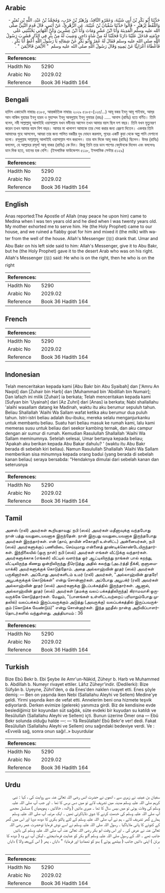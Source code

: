 ## Arabic


<div dir="rtl" lang="ar" style={{fontSize:'larger',backgroundColor:'#f8f9fa',padding:20}}>
حَدَّثَنَا أَبُو بَكْرِ بْنُ أَبِي شَيْبَةَ، وَعَمْرٌو النَّاقِدُ، وَزُهَيْرُ بْنُ حَرْبٍ، وَمُحَمَّدُ بْنُ عَبْدِ، اللَّهِ بْنِ نُمَيْرٍ - وَاللَّفْظُ لِزُهَيْرٍ - قَالُوا حَدَّثَنَا سُفْيَانُ بْنُ عُيَيْنَةَ، عَنِ الزُّهْرِيِّ، عَنْ أَنَسٍ، قَالَ قَدِمَ النَّبِيُّ صلى الله عليه وسلم الْمَدِينَةَ وَأَنَا ابْنُ عَشْرٍ وَمَاتَ وَأَنَا ابْنُ عِشْرِينَ وَكُنَّ أُمَّهَاتِي يَحْثُثْنَنِي عَلَى خِدْمَتِهِ فَدَخَلَ عَلَيْنَا دَارَنَا فَحَلَبْنَا لَهُ مِنْ شَاةٍ دَاجِنٍ وَشِيبَ لَهُ مِنْ بِئْرٍ فِي الدَّارِ فَشَرِبَ رَسُولُ اللَّهِ صلى الله عليه وسلم فَقَالَ لَهُ عُمَرُ وَأَبُو بَكْرٍ عَنْ شِمَالِهِ يَا رَسُولَ اللَّهِ أَعْطِ أَبَا بَكْرٍ ‏.‏ فَأَعْطَاهُ أَعْرَابِيًّا عَنْ يَمِينِهِ وَقَالَ رَسُولُ اللَّهِ صلى الله عليه وسلم ‏ "‏ الأَيْمَنَ فَالأَيْمَنَ ‏"‏ ‏.‏
</div>
<div style={{backgroundColor:'#f8f9fa',padding:20, marginBottom: 10}}><table> <thead> <tr> <th>References:</th> <th></th> </tr> </thead> <tbody><tr><td>Hadith No</td><td>5290</td></tr><tr><td>Arabic No</td><td>2029.02</td></tr><tr><td>Reference</td><td>Book 36 Hadith 164</td></tr></tbody></table></div>

## Bengali


<div dir="ltr" lang="bn" style={{fontSize:'larger',backgroundColor:'#f8f9fa',padding:20}}>
হাদিস একাডেমি নাম্বারঃ ৫১৮৫, আন্তর্জাতিক নাম্বারঃ ২০২৯ ৫১৮৫-(১২৫/...) আবূ বকর ইবনু আবূ শাইবাহ, আম্‌র আন নাকিদ যুহায়র ইবনু হারব ও মুহাম্মদ ইবনু আবদুল্লাহ ইবনু নুমায়র (রহঃ) ..... আনাস (রাযিঃ) হতে বর্ণিত। তিনি বলেন, নবী সাল্লাল্লাহু আলাইহি ওয়াসাল্লাম যখন মদীনায় আসেন তখন আমার বয়স ছিল দশ বছর। তিনি যখন মৃত্যুবরণ করেন তখন আমার বয়স বিশ বছর। আমার মা খালাগণ আমাকে তার সেবা করার জন্য প্রেরণা দিতেন। একবার তিনি আমাদের গৃহে আসলেন, আমরা তার জন্য পালিত বকরীর দুধ দোহন করলাম, গৃহের একটি কুয়া থেকে অল্প পানি মেশানো হলো। রসূলুল্লাহ সাল্লাল্লাহু আলাইহি ওয়াসাল্লাম পান করলেন। তার বাম দিকে আবূ বকর (রাযিঃ) ছিলেন। উমর (রাযিঃ) বললেন, হে আল্লাহর রসূল! আবূ বাকর (রাযিঃ) কে দিন। কিন্তু তিনি তার ডান পাশের বেদুঈনকে দিলেন এবং বললেনঃ ডান দিক হতে, ডানের হক বেশি। (ইসলামিক ফাউন্ডেশন ৫১১৮, ইসলামিক সেন্টার ৫১২৯)
</div>
<div style={{backgroundColor:'#f8f9fa',padding:20, marginBottom: 10}}><table> <thead> <tr> <th>References:</th> <th></th> </tr> </thead> <tbody><tr><td>Hadith No</td><td>5290</td></tr><tr><td>Arabic No</td><td>2029.02</td></tr><tr><td>Reference</td><td>Book 36 Hadith 164</td></tr></tbody></table></div>

## English


<div dir="ltr" lang="en" style={{fontSize:'larger',backgroundColor:'#f8f9fa',padding:20}}>
Anas reported:The Apostle of Allah (may peace he upon him) came to Medina when I was ten years old and he died when I was twenty years old. My mother exhorted me to serve him. He (the Holy Prophet) came to our house, and we ruined a flabby goat for him and mixed it (the milk) with water from the well of the house. Allah's Messenger (ﷺ) drank that. Umar and Abu Bakr on his left side said to him: Allah's Messenger, give it to Abu Bakr, but he (the Holy Prophet) gave it to the desert Arab who was on his right. Allah's Messenger (ﷺ) said: He who is on the right, then he who is on the right
</div>
<div style={{backgroundColor:'#f8f9fa',padding:20, marginBottom: 10}}><table> <thead> <tr> <th>References:</th> <th></th> </tr> </thead> <tbody><tr><td>Hadith No</td><td>5290</td></tr><tr><td>Arabic No</td><td>2029.02</td></tr><tr><td>Reference</td><td>Book 36 Hadith 164</td></tr></tbody></table></div>

## French


<div dir="ltr" lang="fr" style={{fontSize:'larger',backgroundColor:'#f8f9fa',padding:20}}>

</div>
<div style={{backgroundColor:'#f8f9fa',padding:20, marginBottom: 10}}><table> <thead> <tr> <th>References:</th> <th></th> </tr> </thead> <tbody><tr><td>Hadith No</td><td>5290</td></tr><tr><td>Arabic No</td><td>2029.02</td></tr><tr><td>Reference</td><td>Book 36 Hadith 164</td></tr></tbody></table></div>

## Indonesian


<div dir="ltr" lang="id" style={{fontSize:'larger',backgroundColor:'#f8f9fa',padding:20}}>
Telah menceritakan kepada kami [Abu Bakr bin Abu Syaibah] dan ['Amru An Naqid] dan [Zuhair bin Harb] dan [Muhammad bin 'Abdillah bin Numair]; Dan lafazh ini milik [Zuhair] ia berkata; Telah menceritakan kepada kami [Sufyan bin 'Uyainah] dari [Az Zuhri] dari [Anas] ia berkata; Nabi shallallahu 'alaihi wasallam datang ke Madinah, waktu itu aku berumur sepuluh tahun. Beliau Shallallah 'Alaihi Wa Sallam wafat ketika aku berumur dua puluh tahun. Istri-istri beliau adalah ibu-ibuku, mereka selalu menganjurkanku untuk membantu beliau. Suatu hari beliau masuk ke rumah kami, lalu kami memeras susu untuk beliau dari seekor kambing ternak, dan aku campur dengan air sumur di rumah. Kemudian Rasulullah Shallallah 'Alaihi Wa Sallam meminumnya. Setelah selesai, Umar bertanya kepada beliau; 'Apakah aku berikan kepada Abu Bakar dahulu? ' (waktu itu Abu Bakr berada di sebelah kiri beliau). Namun Rasulullah Shallallah 'Alaihi Wa Sallam memberikan sisa minumnya kepada orang badui (yang berada di sebelah kanan beliau) seraya bersabda: "Hendaknya dimulai dari sebelah kanan dan seterusnya
</div>
<div style={{backgroundColor:'#f8f9fa',padding:20, marginBottom: 10}}><table> <thead> <tr> <th>References:</th> <th></th> </tr> </thead> <tbody><tr><td>Hadith No</td><td>5290</td></tr><tr><td>Arabic No</td><td>2029.02</td></tr><tr><td>Reference</td><td>Book 36 Hadith 164</td></tr></tbody></table></div>

## Tamil


<div dir="ltr" lang="ta" style={{fontSize:'larger',backgroundColor:'#f8f9fa',padding:20}}>
அனஸ் (ரலி) அவர்கள் கூறியதாவது: நபி (ஸல்) அவர்கள் மதீனாவுக்கு வந்தபோது நான் பத்து வயதுடையவனாக இருந்தேன். நான் இருபது வயதுடையவனாக இருந்தபோது அவர்கள் இறந்தார்கள். என் (தாய், தாயின் சகோதரி உள்ளிட்ட) அன்னையர்கள், நபி (ஸல்) அவர்களுக்குப் பணிவிடை செய்யுமாறு என்னைத் தூண்டிக்கொண்டேயிருந்தார்கள். இந்நிலையில் (ஒரு நாள்) நபி (ஸல்) அவர்கள் எங்கள் வீட்டுக்கு வந்தார்கள். அவர்களுக்காக (எங்கள்) வீட்டில் வளர்ந்த ஓர் ஆட்டிலிருந்து நாங்கள் பால் கறந்து, வீட்டிலிருந்த கிணறு ஒன்றிலிருந்து நீரெடுத்து அதில் கலந்து (அடர்த்தி நீக்கி, குளுமையாக்கி) அவர்களுக்குக் கொடுத்தோம். அதை அல்லாஹ்வின் தூதர் (ஸல்) அவர்கள் பருகினார்கள். அப்போது அவர்களிடம் உமர் (ரலி) அவர்கள், "அல்லாஹ்வின் தூதரே! அபூபக்ருக்குக் கொடுங்கள்" என்று சொன்னார்கள். அப்போது அபூபக்ர் (ரலி) அவர்கள் அல்லாஹ்வின் தூதர் (ஸல்) அவர்களுக்கு இடப்பக்கத்தில் இருந்தார்கள். ஆனால், அல்லாஹ்வின் தூதர் (ஸல்) அவர்கள் (தமக்கு வலப் பக்கத்திலிருந்த) கிராமவாசி ஒருவருக்கே கொடுத்தார்கள். மேலும், "(பானங்கள் உள்ளிட்டவற்றைப் பரிமாறும்போது முதலில்) வலப்பக்கம் இருப்பவருக்கும் அடுத்து (அவருக்கு) வலப்பக்கத்தில் இருப்பவருக்கும் (கொடுக்க வேண்டும்)" என்று சொன்னார்கள். இந்த ஹதீஸ் நான்கு அறிவிப்பாளர்தொடர்களில் வந்துள்ளது. அத்தியாயம் : 36
</div>
<div style={{backgroundColor:'#f8f9fa',padding:20, marginBottom: 10}}><table> <thead> <tr> <th>References:</th> <th></th> </tr> </thead> <tbody><tr><td>Hadith No</td><td>5290</td></tr><tr><td>Arabic No</td><td>2029.02</td></tr><tr><td>Reference</td><td>Book 36 Hadith 164</td></tr></tbody></table></div>

## Turkish


<div dir="ltr" lang="tr" style={{fontSize:'larger',backgroundColor:'#f8f9fa',padding:20}}>
Bize Ebû Bekr b. Ebi Şeybe ile Amr'un-Nâkid, Züheyr b. Harb ve Muhammed b. Abdillah b. Numeyr rivayet ettiler. Lâfız Züheyr'indir. (Dedilerki): Bize Süfyân b. Uyeyne, Zührî'den, o da Enes'den naklen rivayet etti. Enes şöyle demiş: — Ben on yaşında iken Nebi (Sallallahu Aleyhi ve Sellem) Medine'ye geldi. Yirmi yaşında iken de vefat etti. Annelerim beni ona hizmete teşvik ediyorlardı. Derken evimize (gelerek) yanımıza girdi. Biz de kendisine evde beslediğimiz bir koyundan süt sağdık, süte evdeki bir kuyudan su katıldı ve Resûlullah (Sallallahu Aleyhi ve Sellem) içti. Bunun üzerine Ömer ona — Ebû Bekr solunda olduğu halde —: — Yâ Resûlallah! Ebû Bekr'e ver! dedi. Fakat Resûlullah (Sallallahu Aleyhi ve Sellem) onu sağındaki bedeviye verdi. Ve : «Evvelâ sağ, sonra onun sağı!..» buyurdular
</div>
<div style={{backgroundColor:'#f8f9fa',padding:20, marginBottom: 10}}><table> <thead> <tr> <th>References:</th> <th></th> </tr> </thead> <tbody><tr><td>Hadith No</td><td>5290</td></tr><tr><td>Arabic No</td><td>2029.02</td></tr><tr><td>Reference</td><td>Book 36 Hadith 164</td></tr></tbody></table></div>

## Urdu


<div dir="rtl" lang="ur" style={{fontSize:'larger',backgroundColor:'#f8f9fa',padding:20}}>
سفیان بن عینیہ نے زہری سے ، انھوں نے حضرت انس رضی اللہ تعالیٰ عنہ سے روایت کی ، کہا : نبی کریم صلی اللہ علیہ وسلم مدینہ میں تشریف لائے تو میں دس برس کا تھا ۔ اور جب آپ صلی اللہ علیہ وسلم کی وفات ہوئی تو میں بیس سال کا تھا ۔ میری مائیں ( والدہ ، خالائیں ، پھوپھیاں ) مسلسل مجھے آپ صلی اللہ علیہ وسلم کی خدمت کرنے کا شوق دلایاکرتی تھیں ۔ ایک مرتبہ آپ صلی اللہ علیہ وسلم ہمارے گھر تشریف لائے ، ہم نے آپ صلی اللہ علیہ وسلم کے لئے پالتو بکری کا دودھ دوہا اور اس میں گھر کے کنوئے کا پانی ملایاگیا ۔ رسول اللہ صلی اللہ علیہ وسلم نے اسے نوش فرمایا توحضرت عمر رضی اللہ تعالیٰ عنہ نے عرض کی ۔ اور اس وقت ابو بکر رضی اللہ تعالیٰ عنہ آپ صلی اللہ علیہ وسلم کی بائیں جانب تھے ۔ اللہ کے رسول صلی اللہ علیہ وسلم !ابو بکر کو عنایت فرمادیجئے ، لیکن آپ نے وہ ( دودھ کا برتن ) اپنی دائیں جانب ( بیٹھے ہوئے ) بدو کو تھمادیا اور فرمایا؛ " دایاں ، پھر ( اس کےبعد والا ) دایاں ۔
</div>
<div style={{backgroundColor:'#f8f9fa',padding:20, marginBottom: 10}}><table> <thead> <tr> <th>References:</th> <th></th> </tr> </thead> <tbody><tr><td>Hadith No</td><td>5290</td></tr><tr><td>Arabic No</td><td>2029.02</td></tr><tr><td>Reference</td><td>Book 36 Hadith 164</td></tr></tbody></table></div>